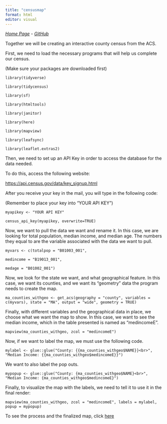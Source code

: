 ```yaml
---
title: "censusmap"
format: html
editor: visual
---
```


[*Home Page*](https://109c7fdfde49495f9a447f4665fac5f5.app.posit.cloud/p/3495f110/) - [*GitHub*](https://github.com/paulopgw/mywebsite)

Together we will be creating an interactive county census from the ACS.

First, we need to load the necessary programs that will help us complete our census.

(Make sure your packages are downloaded first)

`library(tidyverse)`

`library(tidycensus)`

`library(sf)`

`library(htmltools)`

`library(janitor)`

`library(here)`

`library(mapview)`

`library(leafsync)`

`library(leaflet.extras2)`

Then, we need to set up an API Key in order to access the database for the data needed.

To do this, access the following website:

<https://api.census.gov/data/key_signup.html>

After you receive your key in the mail, you will type in the following code:

(Remember to place your key into "YOUR API KEY")

`myapikey <- "YOUR API KEY"`

`census_api_key(myapikey, overwrite=TRUE)`

Now, we want to pull the data we want and rename it. In this case, we are looking for total population, median income, and median age. The numbers they equal to are the variable associated with the data we want to pull.

`myvars <- c(totalpop = "B01003_001",`

`medincome = "B19013_001",`

`medage = "B01002_001")`

Now, we look for the state we want, and what geographical feature. In this case, we want its counties, and we want its "geometry" data the program needs to create the map.

`ma_counties_withgeo <- get_acs(geography = "county", variables = c(myvars), state = "MA", output = "wide", geometry = TRUE)`

Finally, with different variables and the geographical data in place, we choose what we want the map to show. In this case, we want to see the median income, which in the table presented is named as "medincomeE".

`mapview(ma_counties_withgeo, zcol = "medincomeE")`

Now, if we want to label the map, we must use the following code.

`mylabel <- glue::glue("County: {{ma_counties_withgeo$NAME}}<br>",  "Median Income: {{ma_counties_withgeo$medincomeE}}")`

We want to also label the pop outs.

`mypopup <- glue::glue("County: {ma_counties_withgeo$NAME}<br>",  "Median Income: {ma_counties_withgeo$medincomeE}")`

Finally, to visualize the map with the labels, we need to tell it to use it in the final render:

`mapview(ma_counties_withgeo, zcol = "medincomeE", labels = mylabel, popup = mypopup)`

To see the process and the finalized map, click [here](https://paulopgw.github.io/mywebsite/map.html)
